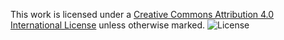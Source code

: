 This work is licensed under a <a rel="license" href="">[Creative Commons Attribution 4.0 International License](http://creativecommons.org/licenses/by/4.0/) unless otherwise marked. ![License](https://i.creativecommons.org/l/by/4.0/88x31.png "License")
